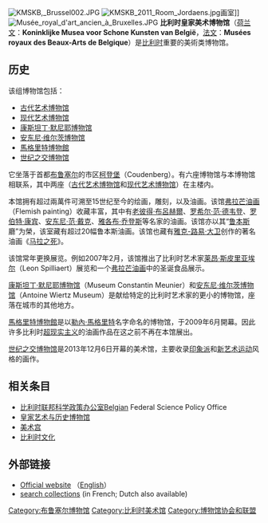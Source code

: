 {{Infobox Museum
 |name          = 比利时皇家美术博物馆<BR>Royal Museums of Fine Arts of Belgium
 |image         = Musées Royaux des Beaux-Arts Belgique 1101.jpg
 |imagesize     = 250
 |caption       = 比利时皇家美术博物馆入口
 |map_type      = Belgium Brussels
 |map_caption   = 
 |latitude      = 50.841944
 |longitude     = 4.357778
 |established   = {{start date and age|1803}}
 |dissolved     = 
 |location      = {{BEL}}[[布鲁塞尔|布鲁塞尔]]
 |type          = 美术馆
 |visitors      = 
 |director      = 
 |curator       = 
 |publictransit = 
 |website       = {{URL|www.fine-arts-museum.be}}
}}
[[File:KMSKB,_Brussel002.JPG|thumb]]
[[File:KMSKB_2011_Room_Jordaens.jpg|thumb]]画室]]
[[File:Musée_royal_d'art_ancien_à_Bruxelles.JPG|thumb]]
'''比利时皇家美术博物馆'''（[[荷兰文|荷兰文]]：'''Koninklijke Musea voor Schone Kunsten van België'''，[[法文|法文]]：'''Musées royaux des Beaux-Arts de Belgique'''）是[[比利时|比利时]]重要的美術类博物馆。

== 历史 ==
该组博物馆包括：
*[[古代艺术博物馆|古代艺术博物馆]]
*[[现代艺术博物馆_(布鲁塞尔)|现代艺术博物馆]]
*[[康斯坦丁·默尼耶博物馆|康斯坦丁·默尼耶博物馆]]
*[[安东尼·维尔茨博物馆|安东尼·维尔茨博物馆]]
*[[馬格里特博物館|馬格里特博物館]]
*[[世纪之交博物馆|世纪之交博物馆]]

它坐落于首都[[布鲁塞尔|布鲁塞尔]]的市区[[柯登堡|柯登堡]]（Coudenberg）。有六座博物馆与本博物馆相联系，其中两座（[[古代艺术博物馆|古代艺术博物馆]]和[[现代艺术博物馆_(布鲁塞尔)|现代艺术博物馆]]）在主楼内。

本馆拥有超过兩萬件可溯至15世纪至今的绘画，雕刻，以及油画。该馆[[弗拉芒油画|弗拉芒油画]]（Flemish painting）收藏丰富，其中有[[老彼得·布呂赫爾|老彼得·布呂赫爾]]、[[罗希尔·范·德韦登|罗希尔·范·德韦登]]、[[罗伯特·康宾|罗伯特·康宾]]、[[安东尼·范·戴克|安东尼·范·戴克]]、[[雅各布·乔登斯|雅各布·乔登斯]]等名家的油画。该馆亦以其“[[彼得·保羅·魯本斯|鲁本斯]]廳”为榮，该室藏有超过20幅鲁本斯油画。该馆也藏有[[雅克-路易·大卫|雅克-路易·大卫]]创作的著名油画《[[马拉之死|马拉之死]]》。

该馆常年更换展览。例如2007年2月，该馆推出了比利时艺术家[[莱昂·斯皮里亚埃尔|莱昂·斯皮里亚埃尔]]（Leon Spilliaert）展览和一个[[弗拉芒油画|弗拉芒油画]]中的圣诞食品展示。

[[康斯坦丁·默尼耶博物馆|康斯坦丁·默尼耶博物馆]]（Museum Constantin Meunier）和[[安东尼·维尔茨博物馆|安东尼·维尔茨博物馆]]（Antoine Wiertz Museum）是献给特定的比利时艺术家的更小的博物馆，座落在城市的其他地方。

[[馬格里特博物館|馬格里特博物館]]是以[[勒內·馬格里特|勒內·馬格里特]]名字命名的博物馆，于2009年6月開幕。因此许多比利时[[超现实主义|超现实主义]]的油画作品在这之前不再在本馆展出。

[[世纪之交博物馆|世纪之交博物馆]]是2013年12月6日开幕的美术馆，主要收录[[印象派|印象派]]和[[新艺术运动|新艺术运动]]风格的画作。

== 相关条目 ==
* [[比利时联邦科学政策办公室|比利时联邦科学政策办公室]]Belgian Federal Science Policy Office
* [[皇家艺术与历史博物馆|皇家艺术与历史博物馆]]
* [[美术宫|美术宫]]
* [[比利时文化|比利时文化]]

== 外部链接 ==
* [http://www.fine-arts-museum.be/site/EN/ Official website] {{Wayback|url=http://www.fine-arts-museum.be/site/EN/ |date=20130515125250 }}（[[English_language|English]]）
* [http://www.opac-fabritius.be/fr/F_database.htm search collections] {{Wayback|url=http://www.opac-fabritius.be/fr/F_database.htm |date=20090323015614 }} (in French; Dutch also available)

{{Commonscat|Musées royaux des Beaux-Arts de Belgique}}

{{coord|50|50|31|N|4|21|28|E|region:BE_type:landmark_source:dewiki|display=title}}

{{比利时皇家美术博物馆}}
{{Authority control}}
[[Category:布鲁塞尔博物馆|Category:布鲁塞尔博物馆]]
[[Category:比利时美术馆|Category:比利时美术馆]]
[[Category:博物馆协会和联盟|Category:博物馆协会和联盟]]